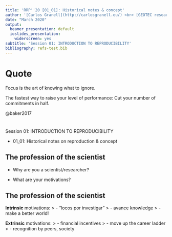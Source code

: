 ```yaml
---
title: 'RRP''20 [01_01]: Historical notes & concept'
author: '[Carlos Granell](http://carlosgranell.eu/) <br> [GEOTEC research group](http://geotec.uji.es/)'
date: "March 2020"
output:
  beamer_presentation: default
  ioslides_presentation:
    widerscreen: yes
subtitle: 'Session 01: INTRODUCTION TO REPRODUCIBILITY'
bibliography: refs-test.bib
---
```


# Quote

Focus is the art of knowing what to ignore.

The fastest way to raise your level of performance: Cut your number of commitments in half.

@baker2017

# 

Session 01: INTRODUCTION TO REPRODUCIBILITY 

- 01_01: Historical notes on reproduction & concept


## The profession of the scientist

- Why are you a scientist/researcher?

- What are your motivations?

## The profession of the scientist

__Intrinsic__ motivations:
> - "locos por investigar"
> - avance knowledge
> - make a better world!

__Extrinsic__ motivations:
> - financial incentives
> - move up the career ladder
> - recognition by peers, society
